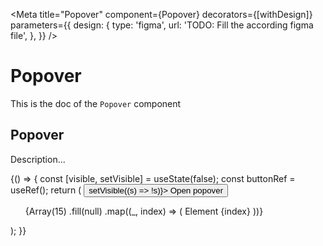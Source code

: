 <!--- Popover.stories.mdx --->


<Meta
  title="Popover"
  component={Popover}
  decorators={[withDesign]}
  parameters={{
    design: {
      type: 'figma',
      url: 'TODO: Fill the according figma file',
    },
  }}
/>

# Popover

This is the doc of the `Popover` component

## Popover

Description...

<Canvas>
  <Story name="base">
    {() => {
      const [visible, setVisible] = useState(false);
      const buttonRef = useRef();
      return (
        <Box padding={10}>
          <button ref={buttonRef} onClick={() => setVisible((s) => !s)}>
            Open popover
          </button>
          <Popover source={buttonRef} visible={visible} spacing={4}>
            <ul style={{ width: '200px' }}>
              {Array(15)
                .fill(null)
                .map((_, index) => (
                  <Box key={index} padding={3}>
                    Element {index}
                  </Box>
                ))}
            </ul>
          </Popover>
        </Box>
      );
    }}
  </Story>
</Canvas>
